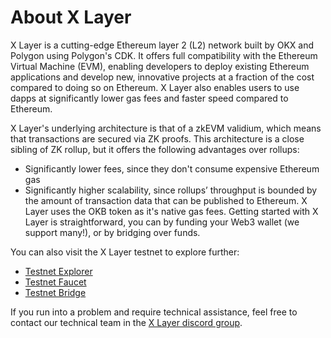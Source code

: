 # About X Layer

X Layer is a cutting-edge Ethereum layer 2 (L2) network built by OKX and Polygon using Polygon's CDK. It offers full compatibility with the Ethereum Virtual Machine (EVM), enabling developers to deploy existing Ethereum applications and develop new, innovative projects at a fraction of the cost compared to doing so on Ethereum. X Layer also enables users to use dapps at significantly lower gas fees and faster speed compared to Ethereum. 

X Layer's underlying architecture is that of a zkEVM validium, which means that transactions are secured via ZK proofs. This architecture is a close sibling of ZK rollup, but it offers the following advantages over rollups:
- Significantly lower fees, since they don't consume expensive Ethereum gas
- Significantly higher scalability, since rollups’ throughput is bounded by the amount of transaction data that can be published to Ethereum.
X Layer uses the OKB token as it's native gas fees. Getting started with X Layer is straightforward, you can by funding your Web3 wallet (we support many!), or by bridging over funds.

You can also visit the X Layer testnet to explore further:
- [Testnet Explorer](https://web3.okx.com/explorer/x-layer-testnet)
- [Testnet Faucet](https://web3.okx.com/zh-hans/xlayer/faucet)
- [Testnet Bridge](https://web3.okx.com/xlayer/bridge-test)

<Tip title="Note">If you run into a problem and require technical assistance, feel free to contact our technical team in the [X Layer discord group](https://discord.gg/wkywErUx "disord").</Tip>
